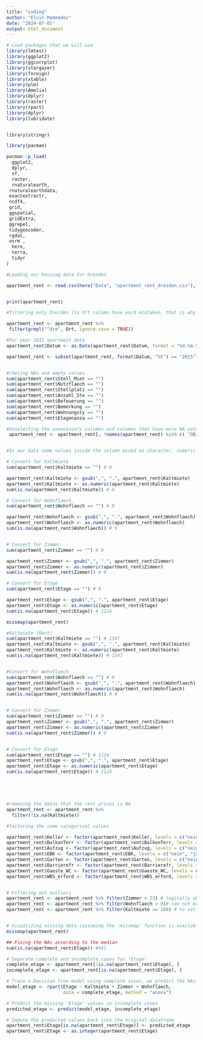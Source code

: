 ```yaml
---
title: "coding"
author: "Elvin Mammadov"
date: "2024-07-01"
output: html_document
---
```

```r
# Load packages that we will use
library(lmtest)
library(ggplot2)  
library(ggcorrplot)
library(stargazer)
library(foreign)
library(xtable)
library(plm)
library(Amelia)
library(dplyr)
library(raster)
library(rpart)
library(dplyr)
library(lubridate)


library(stringr)


```



```r
library(pacman)

pacman::p_load(
  ggplot2,
  dplyr,
  sf,
  raster,
  rnaturalearth,
 rnaturalearthdata,
 exactextractr,
 ncdf4,
 grid,
 ggspatial,
 gridExtra,
 ggrepel,
 tidygeocoder,
 rgdal,
 osrm ,
  here,
  terra,
  tidyr
)
```

















```r
#Loading our housing data for Dresden

apartment_rent <- read.csv(here("Data", "apartment_rent_dresden.csv"), header = TRUE, sep = ";")


print(apartment_rent)

#filtering only Dresden (in Ort column have word mistakes, that is why I used this function filtering starts with "dre")

apartment_rent <- apartment_rent %>% 
 filter(grepl("^dre", Ort, ignore.case = TRUE))

#For year 2015 apartment data
apartment_rent$Datum <- as.Date(apartment_rent$Datum, format = "%d.%m.%Y") #convert this column as date

apartment_rent <- subset(apartment_rent, format(Datum, "%Y") == "2015")


#checing NAs and empty values
sum(apartment_rent$Stell_Miet == "") 
sum(apartment_rent$Nutzflaech == "") 
sum(apartment_rent$Stellplatz == "") 
sum(apartment_rent$Anzahl_Ste == "") 
sum(apartment_rent$Befeuerung == "") 
sum(apartment_rent$Bemerkung == "") 
sum(apartment_rent$Wohnungsty == "") 
sum(apartment_rent$Etagenanza == "") 

#Unselecting the unnecessary columns and columns that have more NA values
 apartment_rent <- apartment_rent[, !names(apartment_rent) %in% c( "OBJECTID_1", "Join_Count", "TARGET_FID", "OBJECTID_2", "Join_Cou_1", "TARGET_F_1", "Join_Cou_2", "TARGET_F_2" , "Stell_Miet",  "Nutzflaech",   "Stellplatz" , "Anzahl_Ste" , "Baujahr", "Letzte_Mod",  "Befeuerung",  "OBJECTID", "STVdayPege", "Adresse_Ge", "Email_Kont", "Bemerkung", "SCHIsopha", "SCHIsophp", "SCHfarbwer", "l_datum", "esri_oid", "SCHanight", "SCHpnight", "SCHfnight", "l_datum_1", "esri_oid_1", "Stadtteil", "Wohnungsty", "PRICE", "Etagenanza", "Schlafzimm", "Badezimmer")]


#In our data some values inside the column mixed as character, numeric or empty, so firstly I try find how many empty values after I change this to NA and some numbers with comma to dot.(R does not understand comma as number) In the end I check the amount of empty columns with amount of NA.

# Convert for Kaltmiete
sum(apartment_rent$Kaltmiete == "") # 0

apartment_rent$Kaltmiete <- gsub(",", ".", apartment_rent$Kaltmiete)
apartment_rent$Kaltmiete <- as.numeric(apartment_rent$Kaltmiete)
sum(is.na(apartment_rent$Kaltmiete)) # 0

# Convert for Wohnflaech
sum(apartment_rent$Wohnflaech == "") # 0

apartment_rent$Wohnflaech <- gsub(",", ".", apartment_rent$Wohnflaech)
apartment_rent$Wohnflaech <- as.numeric(apartment_rent$Wohnflaech)
sum(is.na(apartment_rent$Wohnflaech)) # 0 


# Convert for Zimmer
sum(apartment_rent$Zimmer == "") # 0

apartment_rent$Zimmer <- gsub(",", ".", apartment_rent$Zimmer)
apartment_rent$Zimmer <- as.numeric(apartment_rent$Zimmer)
sum(is.na(apartment_rent$Zimmer)) # 0

# Convert for Etage
sum(apartment_rent$Etage == "") # 0

apartment_rent$Etage <- gsub(",", ".", apartment_rent$Etage)
apartment_rent$Etage <- as.numeric(apartment_rent$Etage)
sum(is.na(apartment_rent$Etage)) # 1124

missmap(apartment_rent)

#Kaltmiete (Rent)
sum(apartment_rent$Kaltmiete == "") # 1347
apartment_rent$Kaltmiete <- gsub(",", ".", apartment_rent$Kaltmiete)
apartment_rent$Kaltmiete <- as.numeric(apartment_rent$Kaltmiete)
sum(is.na(apartment_rent$Kaltmiete)) # 1347


#Convert for Wohnflaech
sum(apartment_rent$Wohnflaech == "") # 0
apartment_rent$Wohnflaech <- gsub(",", ".", apartment_rent$Wohnflaech)
apartment_rent$Wohnflaech <- as.numeric(apartment_rent$Wohnflaech)
sum(is.na(apartment_rent$Wohnflaech)) # 0 


# Convert for Zimmer
sum(apartment_rent$Zimmer == "") # 0
apartment_rent$Zimmer <- gsub(",", ".", apartment_rent$Zimmer)
apartment_rent$Zimmer <- as.numeric(apartment_rent$Zimmer)
sum(is.na(apartment_rent$Zimmer)) # 0


# Convert for Etage
sum(apartment_rent$Etage == "") # 1124
apartment_rent$Etage <- gsub(",", ".", apartment_rent$Etage)
apartment_rent$Etage <- as.numeric(apartment_rent$Etage)
sum(is.na(apartment_rent$Etage)) # 1124






```





```r
#removing the datas that the rent prices is NA
apartment_rent <- apartment_rent %>% 
  filter(!is.na(Kaltmiete))

#factoring the some categorical values

apartment_rent$Keller <- factor(apartment_rent$Keller, levels = c("nein", "ja"))
apartment_rent$BalkonTerr <- factor(apartment_rent$BalkonTerr, levels = c("nein", "ja"))
apartment_rent$Aufzug <- factor(apartment_rent$Aufzug, levels = c("nein", "ja"))
apartment_rent$EBK <- factor(apartment_rent$EBK, levels = c("nein", "ja"))
apartment_rent$Garten <- factor(apartment_rent$Garten, levels = c("nein", "ja"))
apartment_rent$Barrierefr <- factor(apartment_rent$Barrierefr, levels = c("nein", "ja"))
apartment_rent$Gaeste_WC <- factor(apartment_rent$Gaeste_WC, levels = c("nein", "ja"))
apartment_rent$WBS_erford <- factor(apartment_rent$WBS_erford, levels = c("nein", "ja"))



```


```r
# Filtering out outliers
apartment_rent <- apartment_rent %>% filter(Zimmer < 23) # logically above the 23 is not realistic, and for perfect analyzing the relationship I remove it
apartment_rent <- apartment_rent %>% filter(Wohnflaech > 0)# can not be 0 the living size
apartment_rent <- apartment_rent %>% filter(Kaltmiete >= 100) # to set 100 for min is look like more realistic


# Visualizing missing data (assuming the 'missmap' function is available)
missmap(apartment_rent)

## Fixing the NAs according to the median
sum(is.na(apartment_rent$Etage)) #941

# Separate complete and incomplete cases for 'Etage'
complete_etage <- apartment_rent[!is.na(apartment_rent$Etage), ]
incomplete_etage <- apartment_rent[is.na(apartment_rent$Etage), ]

# Train a Decision Tree model using complete cases, we predict the NAs according to the relationship of rent prices, number of rooms and etc. it is more better than to set medians or means
model_etage <- rpart(Etage ~ Kaltmiete + Zimmer + Wohnflaech, 
                     data = complete_etage, method = "anova")

# Predict the missing 'Etage' values in incomplete cases
predicted_etage <- predict(model_etage, incomplete_etage)

# Impute the predicted values back into the original dataframe
apartment_rent$Etage[is.na(apartment_rent$Etage)] <- predicted_etage
apartment_rent$Etage <- as.integer(apartment_rent$Etage)


```

